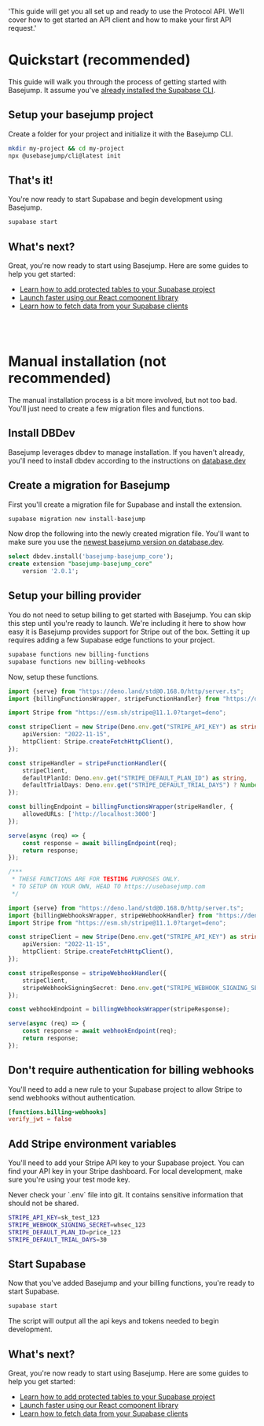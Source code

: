   'This guide will get you all set up and ready to use the Protocol API. We’ll cover how to get started an API client and how to make your first API request.'

# Quickstart (recommended)

This guide will walk you through the process of getting started with Basejump. It assume you've [already installed the Supabase CLI](https://supabase.com/docs/guides/cli/getting-started).

## Setup your basejump project
Create a folder for your project and initialize it with the Basejump CLI.

```bash
mkdir my-project && cd my-project
npx @usebasejump/cli@latest init
```

## That's it!
You're now ready to start Supabase and begin development using Basejump.

```bash
supabase start
```

## What's next?

Great, you're now ready to start using Basejump. Here are some guides to help you get started:

- [Learn how to add protected tables to your Supabase project](/docs/rls)
- [Launch faster using our React component library](/docs/react)
- [Learn how to fetch data from your Supabase clients](/docs/fetching-data)

<br /><br />

# Manual installation (not recommended)
The manual installation process is a bit more involved, but not too bad. You'll just need to create a few migration files and functions.

## Install DBDev
Basejump leverages dbdev to manage installation. If you haven't already, you'll need to install dbdev according to the instructions on [database.dev](https://database.dev)

## Create a migration for Basejump
First you'll create a migration file for Supabase and install the extension.

```bash
supabase migration new install-basejump
```

Now drop the following into the newly created migration file. You'll want to make sure you use the [newest basejump version on database.dev](https://database.dev/basejump/basejump_core).

```sql {{title: "./supabase/migrations/00000000000000_install-basejump.sql"}}
select dbdev.install('basejump-basejump_core');
create extension "basejump-basejump_core"
    version '2.0.1';
```

## Setup your billing provider
<Note>
    You do not need to setup billing to get started with Basejump. You can skip this step until you're ready to launch. We're including it here to show how easy it is
</Note>
Basejump provides support for Stripe out of the box. Setting it up requires adding a few Supabase edge functions to your project.

```bash
supabase functions new billing-functions
supabase functions new billing-webhooks
```
Now, setup these functions.

```typescript {{title: "./supabase/functions/billing-functions/index.ts"}}
import {serve} from "https://deno.land/std@0.168.0/http/server.ts";
import {billingFunctionsWrapper, stripeFunctionHandler} from "https://deno.land/x/basejump@v2.0.3/billing-functions/mod.ts";

import Stripe from "https://esm.sh/stripe@11.1.0?target=deno";

const stripeClient = new Stripe(Deno.env.get("STRIPE_API_KEY") as string, {
    apiVersion: "2022-11-15",
    httpClient: Stripe.createFetchHttpClient(),
});

const stripeHandler = stripeFunctionHandler({
    stripeClient,
    defaultPlanId: Deno.env.get("STRIPE_DEFAULT_PLAN_ID") as string,
    defaultTrialDays: Deno.env.get("STRIPE_DEFAULT_TRIAL_DAYS") ? Number(Deno.env.get("STRIPE_DEFAULT_TRIAL_DAYS")) : undefined
});

const billingEndpoint = billingFunctionsWrapper(stripeHandler, {
    allowedURLs: ['http://localhost:3000']
});

serve(async (req) => {
    const response = await billingEndpoint(req);
    return response;
});

```

```typescript {{title: "./supabase/functions/billing-webhooks/index.ts"}}
/***
 * THESE FUNCTIONS ARE FOR TESTING PURPOSES ONLY.
 * TO SETUP ON YOUR OWN, HEAD TO https://usebasejump.com
 */

import {serve} from "https://deno.land/std@0.168.0/http/server.ts";
import {billingWebhooksWrapper, stripeWebhookHandler} from "https://deno.land/x/basejump@v2.0.3/billing-functions/mod.ts";
import Stripe from "https://esm.sh/stripe@11.1.0?target=deno";

const stripeClient = new Stripe(Deno.env.get("STRIPE_API_KEY") as string, {
    apiVersion: "2022-11-15",
    httpClient: Stripe.createFetchHttpClient(),
});

const stripeResponse = stripeWebhookHandler({
    stripeClient,
    stripeWebhookSigningSecret: Deno.env.get("STRIPE_WEBHOOK_SIGNING_SECRET") as string,
});

const webhookEndpoint = billingWebhooksWrapper(stripeResponse);

serve(async (req) => {
    const response = await webhookEndpoint(req);
    return response;
});

```

## Don't require authentication for billing webhooks
You'll need to add a new rule to your Supabase project to allow Stripe to send webhooks without authentication.

```toml {{title: "./supabase/config.toml"}}
[functions.billing-webhooks]
verify_jwt = false
```

## Add Stripe environment variables
You'll need to add your Stripe API key to your Supabase project. You can find your API key in your Stripe dashboard. For local development, make sure you're using your test mode key.

<Note>
Never check your `.env` file into git. It contains sensitive information that should not be shared.
</Note>

```bash {{title: "./supabase/functions/.env"}}
STRIPE_API_KEY=sk_test_123
STRIPE_WEBHOOK_SIGNING_SECRET=whsec_123
STRIPE_DEFAULT_PLAN_ID=price_123
STRIPE_DEFAULT_TRIAL_DAYS=30
```

## Start Supabase
Now that you've added Basejump and your billing functions, you're ready to start Supabase.

```bash
supabase start
```

The script will output all the api keys and tokens needed to begin development.

## What's next?

Great, you're now ready to start using Basejump. Here are some guides to help you get started:

- [Learn how to add protected tables to your Supabase project](/docs/rls)
- [Launch faster using our React component library](/docs/react)
- [Learn how to fetch data from your Supabase clients](/docs/fetching-data)
